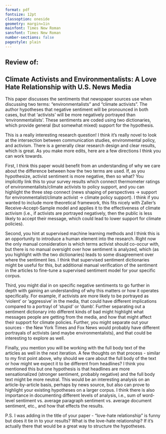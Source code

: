 ```yaml
---
format: pdf
fontsize: 12pt
classoption: oneside
geometry: margin=1in
mainfont: Times New Roman
sansfont: Times New Roman
number-sections: false
pagestyle: plain
---
```


## Review of:

## Climate Activists and Environmentalists: A Love Hate Relationship with U.S. News Media

This paper discusses the sentiments that newspaper sources use when discussing two terms: "environmentalists" and "climate activists". The author hypotheses that negative sentiment will be pronounced in both cases, but that 'activists' will be more negatively portrayed than 'environmentalists'. These sentiments are coded using two dictionaries, which provide general (but somewhat mixed) support for the hypothesis.

This is a really interesting research question! I think it's really novel to look at the intersection between communication studies, environmental policy, and activism. There is a generally clear research design and clear results, which is great. As you make more edits, here are a few directions I think you can work towards. 

First, I think this paper would benefit from an understanding of why we care about the difference between how the two terms are used. If, as you hypothesize, activist sentiment is more negative, then so what? You implicitly link this to your survey results which connect thermometer ratings of environmentalists/climate activists to policy support, and you can highlight the three step connect (news shaping of perspectives -> support for environmentalist/climate activist -> climate policy support). I think if you wanted to include more theoretical framework, this fits nicely with Zaller's Receive-Accept-Sample model and applies it to the effectiveness of climate activism (i.e., if activists are portrayed negatively, then the public is less likely to accept their message, which could lead to lower support for climate policies). 

Second, you hint at supervised machine learning methods and I think this is an opportunity to introduce a human element into the research. Right now the only manual consideration is which terms activist should co-occur with, but there is no manual oversight over how sentiment is analyzed, which (as you highlight with the two dictionaries) leads to some disagreement over where the sentiment lies. I think that supervised sentiment dictionaries might be useful for this, but additional manual verification of the sentiment in the articles to fine-tune a supervised sentiment model for your specific corpus. 

Third, you might dial in on specific negative sentiments to go further in depth with gaining an understanding of why this matters or how it operates specifically. For example, if activists are more likely to be portrayed as 'violent' or 'aggressive' in the media, that could have different implications compared to a portrayl of 'stupid' or 'dumb'. Further separating out a sentiment dictionary into different kinds of bad might highlight what messages people are getting from the media, and how that might affect their support for climate policies. Further, you might separate out your sources - the New York Times and Fox News would probably have different portrayals of activists (and maybe environmentalists), and that could be interesting to explore as well. 

Finally, you mention you will be working with the full body text of the articles as well in the next iteration. A few thoughts on that process - similar to my first point above, why should we care about the full body of the text or how might we expect it to be different from headlines? I think you mentioned this but one hypothesis is that headlines are more sensationalized (stronger sentiment, probably negative) and the full body text might be more neutral. This would be an interesting analysis on an article-by-article basis, perhaps by news source, but also can prove to highlight your existing hypotheses on a larger corpus. I think there is also importance in documenting different levels of analysis, i.e., sum of word-level sentiment vs. average paragraph sentiment vs. average document sentiment, etc., and how that effects the results. 

P.S. I was adding in the title of your paper - "love-hate relationship" is funny but does it tie in to your results? What is the love-hate relationship? If it's actually there that would be a great way to structure the hypotheses.